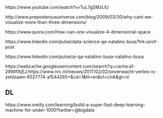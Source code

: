 



https://www.youtube.com/watch?v=TuL7gSMzLlU

http://www.preposterousuniverse.com/blog/2009/03/30/why-cant-we-visualize-more-than-three-dimensions/ 
 
https://www.quora.com/How-can-one-visualize-4-dimensional-space

https://www.linkedin.com/pulse/data-science-qa-natalino-busa?trk=prof-post 

https://www.linkedin.com/pulse/ai-qa-natalino-busa-natalino-busa

https://webcache.googleusercontent.com/search?q=cache:a1-29WIfXjEJ:https://www.nrc.nl/nieuws/2017/02/02/onverwacht-verlies-is-zeldzaam-6527774-a1544265+&cd=1&hl=en&ct=clnk&gl=nl

## DL

https://www.oreilly.com/learning/build-a-super-fast-deep-learning-machine-for-under-1000?twitter=@bigdata

